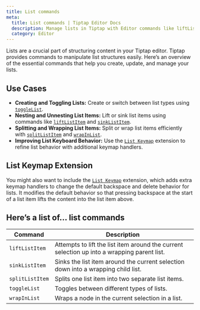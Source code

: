 ```yaml
---
title: List commands
meta:
  title: List commands | Tiptap Editor Docs
  description: Manage lists in Tiptap with Editor commands like liftListItem, sinkListItem, splitListItem, toggleList, and wrapInList.
  category: Editor
---
```


Lists are a crucial part of structuring content in your Tiptap editor. Tiptap provides commands to manipulate list structures easily. Here’s an overview of the essential commands that help you create, update, and manage your lists.

## Use Cases

- **Creating and Toggling Lists:** Create or switch between list types using [`toggleList`](/3.x/editor/api/commands/lists/toggle-list).
- **Nesting and Unnesting List Items:** Lift or sink list items using commands like [`liftListItem`](/3.x/editor/api/commands/lists/lift-list-item) and [`sinkListItem`](/3.x/editor/api/commands/lists/sink-list-item).
- **Splitting and Wrapping List Items:** Split or wrap list items efficiently with [`splitListItem`](/3.x/editor/api/commands/lists/split-list-item) and [`wrapInList`](/3.x/editor/api/commands/lists/wrap-in-list).
- **Improving List Keyboard Behavior:** Use the [`List Keymap`](/3.x/editor/extensions/functionality/listkeymap) extension to refine list behavior with additional keymap handlers.

## List Keymap Extension

You might also want to include the [`List Keymap`](/3.x/editor/extensions/functionality/listkeymap) extension, which adds extra keymap handlers to change the default backspace and delete behavior for lists. It modifies the default behavior so that pressing backspace at the start of a list item lifts the content into the list item above.

## Here’s a list of… list commands

| Command         | Description                                                                                 |
| --------------- | ------------------------------------------------------------------------------------------- |
| `liftListItem`  | Attempts to lift the list item around the current selection up into a wrapping parent list. |
| `sinkListItem`  | Sinks the list item around the current selection down into a wrapping child list.           |
| `splitListItem` | Splits one list item into two separate list items.                                          |
| `toggleList`    | Toggles between different types of lists.                                                   |
| `wrapInList`    | Wraps a node in the current selection in a list.                                            |
